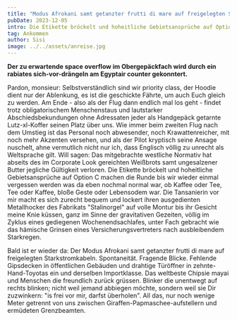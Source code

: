 ```yaml
---
title: "Modus Afrokani samt getanzter frutti di mare auf freigelegten Starkstromkabeln"
pubDate: 2023-12-05
intro: Die Etikette bröckelt und hoheitliche Gebietsansprüche auf Option C machen die Runde bis wir wieder einmal vergessen werden was da eben nochmal normal war.
tag: Ankommen
author: Sisi
image: ../../assets/anreise.jpg
---
```


**Der zu erwartende space overflow im Obergepäckfach wird durch ein rabiates sich-vor-drängeln am Egyptair counter gekonntert.**

Pardon, monsieur: Selbstverständlich sind wir priority class, der Hoodie dient nur der Ablenkung, es ist die geschickte Fährte, um auch Euch gleich zu werden. Am Ende - also als der Flug dann endlich mal los geht - findet trotz obligatorischem Menschenstaus und lautstarker Abschiedsbekundungen ohne Adressaten jeder als Handgepäck getarnte Lutz-xl-Koffer seinen Platz über uns. Wie immer beim zweiten Flug nach dem Umstieg ist das Personal noch abwesender, noch Krawattenreicher, mit noch mehr Akzenten versehen, und als der Pilot kryptisch seine Ansage nuschelt, ahne vermutlich nicht nur ich, dass Englisch völlig zu unrecht als Weltsprache gilt. Will sagen: Das mitgebrachte westliche Normativ hat abseits des im Corporate Look gereichten Weißbrots samt ungesalzener Butter jegliche Gültigkeit verloren. Die Etikette bröckelt und hoheitliche Gebietsansprüche auf Option C machen die Runde bis wir wieder einmal vergessen werden was da eben nochmal normal war, ob Kaffee oder Tee, Tee oder Kaffee, bloße Geste oder Lebensodem war. Die Tansanierin vor mir macht es sich zurecht bequem und lockert ihren ausgedienten Metallhocker des Fabrikats "Stalinorgel" auf volle Montur bis ihr Gesicht meine Knie küssen, ganz im Sinne der gravitativen Gezeiten, völlig im Zyklus eines gediegenen Wochenendsachlafes, unter Fach gebracht wie das hämische Grinsen eines Versicherungsvertreters nach ausbleibendem Starkregen.

Bald ist er wieder da: Der Modus Afrokani samt getanzter frutti di mare auf freigelegten Starkstromkabeln. Spontaneität. Fragende Blicke. Fehlende Gipsdecken in öffentlichen Gebäuden und drahtige Türöffner in zehnte-Hand-Toyotas ein und derselben Importklasse. Das weltbeste Chipsie mayai und Menschen die freundlich zurück grüssen. Blinker die unentwegt auf rechts blinken; nicht weil jemand abbiegen möchte, sondern weil sie Dir zuzwinkern: "is frei vor mir, darfst überholen". All das, nur noch wenige Meter getrennt von uns zwischen Giraffen-Papmaschee-aufstellern und ermüdeten Grenzbeamten.
